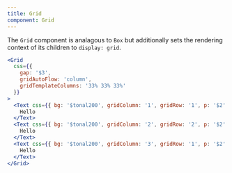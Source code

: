 ```yaml
---
title: Grid
component: Grid
---
```


The `Grid` component is analagous to `Box` but additionally sets the rendering context of its children to `display: grid`.

```jsx preview
<Grid
  css={{
    gap: '$3',
    gridAutoFlow: 'column',
    gridTemplateColumns: '33% 33% 33%'
  }}
>
  <Text css={{ bg: '$tonal200', gridColumn: '1', gridRow: '1', p: '$2' }}>
    Hello
  </Text>
  <Text css={{ bg: '$tonal200', gridColumn: '2', gridRow: '2', p: '$2' }}>
    Hello
  </Text>
  <Text css={{ bg: '$tonal200', gridColumn: '3', gridRow: '1', p: '$2' }}>
    Hello
  </Text>
</Grid>
```
